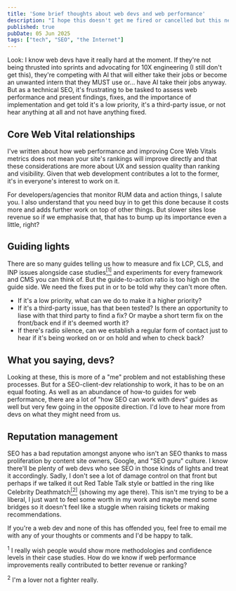 ```yaml
---
title: 'Some brief thoughts about web devs and web performance'
description: "I hope this doesn't get me fired or cancelled but this needs to be said."
published: true
pubDate: 05 Jun 2025
tags: ["tech", "SEO", "the Internet"]
---
```



Look: I know web devs have it really hard at the moment. If they're not being thrusted into sprints and advocating for 10X engineering (I still don't get this), they're competing with AI that will either take their jobs or become an unwanted intern that they MUST use or... have AI take their jobs anyway. But as a technical SEO, it's frustrating to be tasked to assess web performance and present findings, fixes, and the importance of implementation and get told it's a low priority, it's a third-party issue, or not hear anything at all and not have anything fixed.

## Core Web Vital relationships

I've written about how web performance and improving Core Web Vitals metrics does not mean your site's rankings will improve directly and that these considerations are more about UX and session quality than ranking and visibility. Given that web development contributes a lot to the former, it's in everyone's interest to work on it.

For developers/agencies that monitor RUM data and action things, I salute you. I also understand that you need buy in to get this done because it costs more and adds further work on top of other things. But slower sites lose revenue so if we emphasise that, that has to bump up its importance even a little, right?

## Guiding lights

There are so many guides telling us how to measure and fix LCP, CLS, and INP issues alongside case studies<a href="#in-1"><sup>[1]</sup></a> and experiments for every framework and CMS you can think of. But the guide-to-action ratio is too high on the guide side. We need the fixes put in or to be told why they can't more often.

* If it's a low priority, what can we do to make it a higher priority?
* If it's a third-party issue, has that been tested? Is there an opportunity to liase with that third party to find a fix? Or maybe a short term fix on the front/back end if it's deemed worth it?
* If there's radio silence, can we establish a regular form of contact just to hear if it's being worked on or on hold and when to check back?

## What you saying, devs?

Looking at these, this is more of a "me" problem and not establishing these processes. But for a SEO-client-dev relationship to work, it has to be on an equal footing. As well as an abundance of how-to guides for web performance, there are a lot of "how SEO can work with devs" guides as well but very few going in the opposite direction. I'd love to hear more from devs on what they might need from us.

## Reputation management

SEO has a bad reputation amongst anyone who isn't an SEO thanks to mass proliferation by content site owners, Google, and "SEO guru" culture. I know there'll be plenty of web devs who see SEO in those kinds of lights and treat it accordingly. Sadly, I don't see a lot of damage control on that front but perhaps if we talked it out Red Table Talk style or battled in the ring like Celebrity Deathmatch<a href="#in-2"><sup>[2]</sup></a> (showing my age there). This isn't me trying to be a liberal, I just want to feel some worth in my work and maybe mend some bridges so it doesn't feel like a stuggle when raising tickets or making recommendations.

If you're a web dev and none of this has offended you, feel free to email me with any of your thoughts or comments and I'd be happy to talk.

<IcebergNotes>
	<p><sup id="in-1">1</sup> I really wish people would show more methodologies and confidence levels in their case studies. How do we know if web performance improvements really contributed to better revenue or ranking?</p>
	<p><sup id="in-2">2</sup> I'm a lover not a fighter really.</p>
</IcebergNotes>